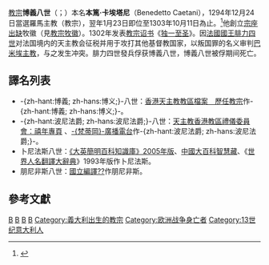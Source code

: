 {{Multiple issues|
{{Refimprove|time=2019-11-15T06:19:11+00:00}}
{{Expand language|en|time=2019-11-15T06:19:11+00:00}}
}}
{{NoteTA
|T=zh-hant:教宗波尼法爵八世; zh-hans:教宗波尼法爵八世; zh-hk:教宗博義八世;
|1=zh-hant:波尼法爵; zh-hans:波尼法爵; zh-hk:博義;
|2=zh-hant:策肋定; zh-hans:策肋定; zh-hk:雷定;
}}
{{Infobox Christian leader
|type = Pope
|honorific-prefix = 教宗
|name=博義八世<br>Bonifacius PP. VIII
|image=[[File:193-Boniface_VIII.jpg|250px]]
|title = [[羅馬主教|羅馬主教]]
|birth_name=Benedetto Caetani
|elected = 1294年12月24日
|term_start=1295年1月23日
|term_end=1303年10月11日（在位{{Age in years and days|1295|01|23|1304|10|11|age=no}}）
|predecessor=[[教宗雷定五世|教宗雷定五世]]
|successor=[[教宗本笃十一世|教宗本笃十一世]]
|birth_date=约1235年
|birth_place={{flag|教宗国|old}}[[阿纳尼|阿纳尼]] 
|death_date=1303年10月11日
|death_place={{flag|教宗国|old}}[[罗马市|罗马]]
|coat_of_arms = C_o_a_Bonifacio_VIII.svg
|other=博義
}}
{{Infobox popestyles
|dipstyle = 教宗閣下
|offstyle = 教宗閣下
|relstyle = 聖父
|deathstyle = （無）
}}

[[教宗|教宗]]'''博義八世'''（{{lang-la|Bonifacius PP. VIII}}；{{bd|約1235年||1303年|10月11日}}）本名'''本篤·卡埃塔尼'''（Benedetto Caetani），1294年12月24日當選羅馬主教（教宗），翌年1月23日即位至1303年10月11日為止。<ref>{{cite web |title=Pontiffs |url=https://w2.vatican.va/content/vatican/en/holy-father.index.html |publisher=Holy See |accessdate=2019-09-09 |archiveurl=https://web.archive.org/web/20190909162143/https://w2.vatican.va/content/vatican/en/holy-father.index.html |archivedate=2019-09-09 |language=en}}</ref>他創立[[宗座出缺|宗座出缺]]牧徽（見[[教宗牧徽|教宗牧徽]]）。1302年发表[[教宗诏书|教宗诏书]]《[[独一至圣|独一至圣]]》。因[[法國國王|法國國王]][[腓力四世_(法兰西)|腓力四世]]对法国境内的天主教会征税并用于攻打其他基督教国家，以叛国罪的名义审判[[天主教帕米耶教区|巴米埃主教]]{{le|贝尔纳·塞瑟|Bernard Saisset}}，与之发生冲突。腓力四世發兵俘获博義八世，博義八世被俘期间死亡。

== 譯名列表 ==
* -{zh-hant:博義; zh-hans:博义;}-八世：[https://web.archive.org/web/20051023073732/http://archives.catholic.org.hk/popes/index.htm 香港天主教教區檔案　歷任教宗]作-{zh-hant:博義; zh-hans:博义;}-。
* -{zh-hant:波尼法爵; zh-hans:波尼法爵;}-八世：[http://catholic-dlc.org.hk/2000.htm 天主教香港教區禮儀委員會：禧年專頁] {{Wayback|url=http://catholic-dlc.org.hk/2000.htm |date=20051123094045 }}、[https://web.archive.org/web/20060505032144/http://www.radiovaticana.org/cinesebig5/santuari/57chiesemondo.html -{梵蒂岡}-廣播電台]作-{zh-hant:波尼法爵; zh-hans:波尼法爵;}-。
* 卜尼法斯八世：[http://wordpedia.britannica.com/concise/quicksearch.aspx?keyword=boniface&mode=3 《大英簡明百科知識庫》2005年版]{{Dead link|date=2019年4月 |bot=InternetArchiveBot |fix-attempted=yes }}、[http://wordpedia.pidc.org.tw/Content.asp?History=A1&Query=9 中國大百科智慧藏]{{Dead link|date=2019年4月 |bot=InternetArchiveBot |fix-attempted=yes }}、《[[世界人名翻譯大辭典|世界人名翻譯大辭典]]》1993年版作卜尼法斯。
* 朋尼非斯八世：[http://www.nict.gov.tw/tc/dic/search.php?p=2&ps=20&w1=boniface&w2=&w3=&c1=&c2=c2&l=&u=&pr=&r=&o=1&pri=undefined 國立編譯??]{{Dead link|date=2019年4月 |bot=InternetArchiveBot |fix-attempted=yes }}作朋尼非斯。
<!-- 在此等來源未證實正確之前，請不要將以下譯名放進條目內。
*[[卜尼法九世|卜尼法九世]]：[http://www.foreign-law.cn/xszlSee.asp?id=122]作卜尼法。
*[[卜尼費斯八世|卜尼費斯八世]]、[[卜尼费斯八世|卜尼费斯八世]]：

*[[伯尼法斯八世|伯尼法斯八世]]：[http://www.fu-chaoching.idv.tw/file/ncku02.pdf]、[http://www.taiwannet.de/yinyanglogy/nichtstun/nichtstun.htm]作伯尼法斯。

*[[保尼弗斯八世|保尼弗斯八世]]：[http://www.tobacco.gov.cn/yczxcontentgb.php?news_id=14640&type=%E9%8D%A5%E8%97%89%EE%98%BB 國家煙草專賣局]作保尼弗斯。
*[[保尼法爵八世|保尼法爵八世]]：[http://www1.hkskh.org/index_ch.php?subaction=showfull&id=1663&archive=&start_from=&ucat=16&category=16 香港聖公會載淺談本篤修會會規對中世紀教會的影響（下）一文]作保尼法爵。

*[[邦尼非士八世|邦尼非士八世]]：[http://coc-taiwan.faithweb.com/church1-1.htm]作邦尼非士。
*[[邦尼腓斯八世|邦尼腓斯八世]]：[http://www.hleung.com/CS106/cs106ch4.htm]作邦尼腓斯。

*[[邦尼費斯八世|邦尼費斯八世]]、[[邦尼费斯八世|邦尼费斯八世]]：[http://www.econ.nthu.edu.tw/teachers/liu-rh/data/6/10.pdf]作邦尼費斯。

*[[波尼法八世|波尼法八世]]：[http://www.hkdavc.com/v2-2000.html]、[http://www.lsmchinese.org/big5/07online_reading/a&c/issues/1-1/04believe.htm]作波尼法。
*[[波尼法修八世|波尼法修八世]]：[http://www.chinesebible.org.hk/glossary/show.asp?id=2409 網上聖經神學詞典]、[http://www2.ccim.org:8088/dictionary/zhaoindex.jsp?k=Boniface CCIM Bible on-line dictionary]、[http://cits.hawaii.edu/fanyi/zhao_theological-Big5.html]、[http://www.ccbiblestudy.org/Topics/97History/97CS10.htm]、[http://ce.fhl.net/course/ChronologyofChristianity002.htm]、[http://www.cefocm.org/web/big5_txt/bh0013/apologeticsinpostmodernera-tsukungchuang.htm]、[http://www.chinachristianbooks.com.cn/history/big5/lesson7.htm]、[http://www.cftfc.com/churchhistory/Big5/history/07.htm]、[http://www.pcchong.com/mydictionary1/special/historyofchristianity9.htm]、[http://infoshare.icedsolo.com/NWO/ureligion/u042_archive/2.html]、[http://www.efcdc.org/goods/ss-history16.html]、[http://hk.crossmap.com/forum/archive/index.php/t-197.html]、[http://www.peter-liu.net/books/torch/torch-10.htm]、[http://groups.msn.com/jlovem/page20.msnw?action=get_message&mview=0&ID_Message=1978&LastModified=4675538006528544356]、[http://www.hleung.com/CS105/cs105ch3.htm]、[http://web.cenet.org.cn/web/michaelchen/index.php3?file=detail.php3&nowdir=&id=28992&detail=1]、[http://www2.ccim.org/~kang/peixun/churchhistory.txt]、[http://www.kuanye.net/Article/Print.asp?ArticleID=626]、[http://cool.ccim.org/htdocs/Ccool.nsf/0/8DF798859904846785256B0A007E8488?OpenDocument]、[http://www.gamez.com.tw/archive/index.php/t-131348.html]、[http://www.tbtsf.org.tw/teach/20050705_1.doc]、[http://www.truth7.org/monograph.htm]、[http://c-highway.net/book/lishi3/jhs/disan.htm]作波尼法修。
*[[波尼法斯八世|波尼法斯八世]]：[http://www.mypcera.com/book/2003new/wai/dcm/sghqs/007.html]、[http://www.cntheology.com/hukejiaohuitizhi.htm]作波尼法斯。
*[[波尼菲思八世|波尼菲思八世]]：[http://liuxy2001.nease.net/ziliao/z3001.htm]作波尼菲思。
*[[波尼菲斯八世|波尼菲斯八世]]：[http://www.hoopchina.com/nba/players/bonifacendong_1161.phtml]作波尼菲斯。
*[[波尼費斯八世|波尼費斯八世]]、[[波尼费斯八世|波尼费斯八世]]：[http://travel.mook.com.tw/feature/feature_376.htm]、[http://www.roundballcity.com/xoops/modules/news/article.php?storyid=2142]、[http://tw.lifestyle.yahoo.com/e215e15d/051212/180/2mrs6.html]作波尼費斯。

*[[波裏法斯八世|波裏法斯八世]]：[http://www.fmcoprc.gov.hk/chn/xglj/wgzh/t95036.htm 中華人民共和國外交部駐香港特別行政區特派員公署]作波裏法斯。

*[[玻尼法八世|玻尼法八世]]：[http://knight.fcu.edu.tw/~d8836486/ccusa/wydxx/MfHF_CHT.pdf]、[http://www.tianzhujiao.org/html/2006-01/228.html]作玻尼法。

*[[勃尼法斯八世|勃尼法斯八世]]：[http://www.franceguide.com/magazine/article.asp?m1=42&idc=24723]作勃尼法斯。

*[[彭尼法斯八世|彭尼法斯八世]]：[http://www.travellereyes.com/member/album/photolist.cfm?member_id=1348&page_id=5394&page=11]、[http://etd.lib.nsysu.edu.tw/ETD-db/ETD-search/getfile?URN=etd-0709101-120813&filename=etd-0709101-120813.pdf]作彭尼法斯。

*[[博尼法斯八世|博尼法斯八世]]：[http://www.ylib.com/search/qus_show.asp?BookNo=L4022]、[http://www.chinaculture.org:81/gb/cn_world/2006-02/13/content_79292.htm]、[http://www.geocities.com/kfzhouy/Chron/Chron7c.html]、[http://www.fulei.org/revue/grandes_revues_fr.ip?locale=zh_CN&view=page9]、[http://www.cistc.net/cyclopedia/cyclopedia4Country.asp?CountryID=70&ColSort=0&CountryName=%E5%8A%A0%E8%93%AC]、[http://lf.hebiic.gov.cn/world/ladingmeizhou/25.htm]、[http://cbs.nku.cn/ReadNews.asp?NewsID=97]作博尼法斯。
*[[博尼費八世|博尼費八世]]、[[博尼费八世|博尼费八世]]：[http://www.angelibrary.com/philosophy/kxs/004.htm]、[http://www.novelscape.net/lszl/d/danpier/kxs/004.htm]、[http://shss.sjtu.edu.cn/hst/book1/book1_19.htm]、[http://bbs.cqzg.cn/viewthread.php?tid=393026]、[http://shc2000.sjtu.edu.cn/book/Sci_Hist02.html]、[http://bbs.ywsy.net/archiver/?tid-27379.html]作博尼費。
*[[博尼費斯八世|博尼費斯八世]]、[[博尼费斯八世|博尼费斯八世]]：[http://www.pcchong.net/Missions/Missions11.htm]、[http://world.eastday.com/eastday/news/node37955/node37956/node37968/node79285/userobject1ai1339109.html]、[http://hk.travel.yahoo.com/dest/north_america/canada/entertainment.html]、[http://www.angelibrary.com/philosophy/kxs/005.htm]、[http://china.nba.com/s2005/6781/s240551482.shtml?person_id=101238 NBA中國官方站 博尼費斯]、[http://www.for68.com/new/2005%5C12%5Cli975357505615121500229013-0.htm]、[http://www.t-canada.com/p_mb.php]、[http://www.ccccn.org/load/shu/jiaozongbiao.htm]、[http://www.xinyuan.us/cdb/archiver/?tid-41694.html]、[http://usinfo.state.gov/mgck/Archive/2005/Sep/28-851845.html]、[http://www.pcchong.com/Missions/Missions11.htm]、[http://book.sina.com.cn/longbook/1078815166_royal/4.shtml]、[http://oscarhsia.yculblog.com/post.715738.html]、[http://shc2000.sjtu.edu.cn/book/Sci_Hist03.html]作博尼費斯。

*[[鮑尼法斯八世|鮑尼法斯八世]]、[[鲍尼法斯八世|鲍尼法斯八世]]：[http://www.pcchong.net/4Heresy2.htm]、[http://www.pcchong.per.sg/mydictionary/Special/CatholicTheology.htm]作鮑尼法斯。
*[[鮑尼法八世|鮑尼法八世]]、[[鲍尼法八世|鲍尼法八世]]：[http://www.cathlinks.org/pope.htm 天主教資訊小集]、[http://www.ccccn.org/load/shu/jiaozongbiao.htm]、[http://www.zzpj.net/zhwz/02.htm]、[http://www.paroissechinoise.com/chs/Article_Show.asp?ArticleID=44]作鮑尼法。

*[[龐尼非斯八世|龐尼非斯八世]]、[[庞尼非斯八世|庞尼非斯八世]]：[http://www.thirdmill.org/chinese/cd/Commentary/romans/big/7/15.htm]作龐尼非斯。
*[[龐尼菲斯八世|龐尼菲斯八世]]、[[庞尼菲斯八世|庞尼菲斯八世]]：[http://www.thirdmill.org/chinese/cd/Commentary/romans/big/7/15.htm]作龐尼菲斯。

--->

== 參考文獻 ==
{{reflist}}

{{教宗|[[雷定五世|雷定五世]]|[[本篤十一世|本篤十一世]]|1295年1月23日－1303年10月11日}}
{{Popes}}
{{天主教会史}}
{{Authority control}}

[[Category:教宗|B]]
[[Category:1235年出生|B]]
[[Category:1303年逝世|B]]
[[Category:阿納尼人|B]]
[[Category:義大利出生的教宗|Category:義大利出生的教宗]]
[[Category:欧洲战争身亡者|Category:欧洲战争身亡者]]
[[Category:13世纪意大利人|Category:13世纪意大利人]]